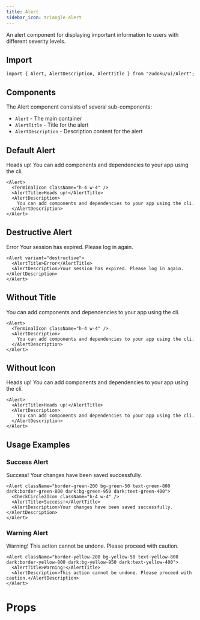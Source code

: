 ```yaml
---
title: Alert
sidebar_icon: triangle-alert
---
```



An alert component for displaying important information to users with different severity levels.

## Import

```tsx
import { Alert, AlertDescription, AlertTitle } from "zudoku/ui/Alert";
```

## Components

The Alert component consists of several sub-components:

- `Alert` - The main container
- `AlertTitle` - Title for the alert
- `AlertDescription` - Description content for the alert

## Default Alert

<Alert className="not-prose">
  <TerminalIcon className="h-4 w-4" />
  <AlertTitle>Heads up!</AlertTitle>
  <AlertDescription>
    You can add components and dependencies to your app using the cli.
  </AlertDescription>
</Alert>

```tsx title="Alert"
<Alert>
  <TerminalIcon className="h-4 w-4" />
  <AlertTitle>Heads up!</AlertTitle>
  <AlertDescription>
    You can add components and dependencies to your app using the cli.
  </AlertDescription>
</Alert>
```

## Destructive Alert

<Alert variant="destructive">
  <AlertTitle>Error</AlertTitle>
  <AlertDescription>Your session has expired. Please log in again.</AlertDescription>
</Alert>

```tsx
<Alert variant="destructive">
  <AlertTitle>Error</AlertTitle>
  <AlertDescription>Your session has expired. Please log in again.</AlertDescription>
</Alert>
```

## Without Title

<Alert>
  <TerminalIcon className="h-4 w-4" />
  <AlertDescription>
    You can add components and dependencies to your app using the cli.
  </AlertDescription>
</Alert>

```tsx
<Alert>
  <TerminalIcon className="h-4 w-4" />
  <AlertDescription>
    You can add components and dependencies to your app using the cli.
  </AlertDescription>
</Alert>
```

## Without Icon

<Alert>
  <AlertTitle>Heads up!</AlertTitle>
  <AlertDescription>
    You can add components and dependencies to your app using the cli.
  </AlertDescription>
</Alert>

```tsx
<Alert>
  <AlertTitle>Heads up!</AlertTitle>
  <AlertDescription>
    You can add components and dependencies to your app using the cli.
  </AlertDescription>
</Alert>
```

## Usage Examples

### Success Alert

<Alert className="border-green-200 bg-green-50 text-green-800 dark:border-green-800 dark:bg-green-950 dark:text-green-400">
  <CheckCircle2Icon className="h-4 w-4" />
  <AlertTitle>Success!</AlertTitle>
  <AlertDescription>Your changes have been saved successfully.</AlertDescription>
</Alert>

```tsx
<Alert className="border-green-200 bg-green-50 text-green-800 dark:border-green-800 dark:bg-green-950 dark:text-green-400">
  <CheckCircle2Icon className="h-4 w-4" />
  <AlertTitle>Success!</AlertTitle>
  <AlertDescription>Your changes have been saved successfully.</AlertDescription>
</Alert>
```

### Warning Alert

<Alert className="border-yellow-200 bg-yellow-50 text-yellow-800 dark:border-yellow-800 dark:bg-yellow-950 dark:text-yellow-400">
  <AlertTitle>Warning!</AlertTitle>
  <AlertDescription>This action cannot be undone. Please proceed with caution.</AlertDescription>
</Alert>

```tsx
<Alert className="border-yellow-200 bg-yellow-50 text-yellow-800 dark:border-yellow-800 dark:bg-yellow-950 dark:text-yellow-400">
  <AlertTitle>Warning!</AlertTitle>
  <AlertDescription>This action cannot be undone. Please proceed with caution.</AlertDescription>
</Alert>
```

# Props

<ReactComponentDoc component={Alert} />
